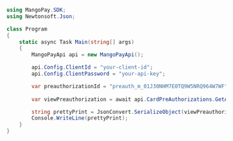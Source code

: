 ```csharp .NET 
using MangoPay.SDK;
using Newtonsoft.Json;

class Program
{
    static async Task Main(string[] args)
    {
        MangoPayApi api = new MangoPayApi();

        api.Config.ClientId = "your-client-id";
        api.Config.ClientPassword = "your-api-key";

        var preauthorizationId = "preauth_m_01J30NHM7E0TQ9W5NRQ964W7WF";
        
        var viewPreauthorization = await api.CardPreAuthorizations.GetAsync(preauthorizationId);

        string prettyPrint = JsonConvert.SerializeObject(viewPreauthorization, Formatting.Indented);
        Console.WriteLine(prettyPrint);
    }
}
```